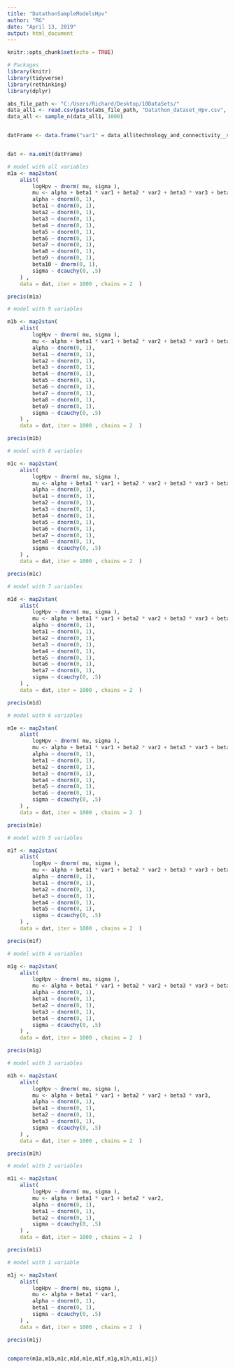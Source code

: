 ---
title: "DatathonSampleModelsHpv"
author: "RG"
date: "April 13, 2019"
output: html_document
---

```{r setup, include=FALSE}
knitr::opts_chunk$set(echo = TRUE)
```

```{r}
# Packages
library(knitr)
library(tidyverse)
library(rethinking)
library(dplyr)

abs_file_path <- "C:/Users/Richard/Desktop/10DataSets/"
data_all1 <- read.csv(paste(abs_file_path, "Datathon_dataset_Hpv.csv", sep = ""))
data_all <- sample_n(data_all1, 1000)


datFrame <- data.frame("var1" = data_all$technology_and_connectivity__science__new_tech_enthusiasts, "var2" = data_all$technology_and_connectivity__electronics_enthusiast, "var3" = data_all$technology_and_connectivity__stream_music, "var4" = data_all$technology_and_connectivity__stream_videos, "var5" = data_all$technology_and_connectivity__online_gamers, "var6" = data_all$technology_and_connectivity__smart_phone_owners, "var7" = data_all$technology_and_connectivity__download_videos, "var8" = data_all$services_software_and_online_services__graphic_design_software_paid_users, "var9" = data_all$services_software_and_online_services__genealogy_research_service_paid_users, "var10" = data_all$services_software_and_online_services__graphic_design_software_paid_users, "logHpv" = log(data_all$hpv + .0001))


dat <- na.omit(datFrame)

```


```{r, results="hide"}


# model with all variables
m1a <- map2stan(
    alist(
        logHpv ~ dnorm( mu, sigma ),
        mu <- alpha + beta1 * var1 + beta2 * var2 + beta3 * var3 + beta4 * var4 + beta5 * var5 + beta6*var6 + beta7*var7 + beta8*var8 + beta9*var9 + beta10*var10, 
        alpha ~ dnorm(0, 1),         
        beta1 ~ dnorm(0, 1), 
        beta2 ~ dnorm(0, 1),
        beta3 ~ dnorm(0, 1),
        beta4 ~ dnorm(0, 1),
        beta5 ~ dnorm(0, 1),
        beta6 ~ dnorm(0, 1),
        beta7 ~ dnorm(0, 1),
        beta8 ~ dnorm(0, 1),
        beta9 ~ dnorm(0, 1),
        beta10 ~ dnorm(0, 1),
        sigma ~ dcauchy(0, .5)
    ) ,
    data = dat, iter = 1000 , chains = 2  )

precis(m1a)

# model with 9 variables

m1b <- map2stan(
    alist(
        logHpv ~ dnorm( mu, sigma ),
        mu <- alpha + beta1 * var1 + beta2 * var2 + beta3 * var3 + beta4 * var4 + beta5 * var5 + beta6*var6 + beta7*var7 + beta8*var8 + beta9*var9, 
        alpha ~ dnorm(0, 1),         
        beta1 ~ dnorm(0, 1), 
        beta2 ~ dnorm(0, 1),
        beta3 ~ dnorm(0, 1),
        beta4 ~ dnorm(0, 1),
        beta5 ~ dnorm(0, 1),
        beta6 ~ dnorm(0, 1),
        beta7 ~ dnorm(0, 1),
        beta8 ~ dnorm(0, 1),
        beta9 ~ dnorm(0, 1),
        sigma ~ dcauchy(0, .5)
    ) ,
    data = dat, iter = 1000 , chains = 2  )

precis(m1b)

# model with 8 variables

m1c <- map2stan(
    alist(
        logHpv ~ dnorm( mu, sigma ),
        mu <- alpha + beta1 * var1 + beta2 * var2 + beta3 * var3 + beta4 * var4 + beta5 * var5 + beta6*var6 + beta7*var7 + beta8*var8, 
        alpha ~ dnorm(0, 1),         
        beta1 ~ dnorm(0, 1), 
        beta2 ~ dnorm(0, 1),
        beta3 ~ dnorm(0, 1),
        beta4 ~ dnorm(0, 1),
        beta5 ~ dnorm(0, 1),
        beta6 ~ dnorm(0, 1),
        beta7 ~ dnorm(0, 1),
        beta8 ~ dnorm(0, 1),
        sigma ~ dcauchy(0, .5)
    ) ,
    data = dat, iter = 1000 , chains = 2  )

precis(m1c)

# model with 7 variables

m1d <- map2stan(
    alist(
        logHpv ~ dnorm( mu, sigma ),
        mu <- alpha + beta1 * var1 + beta2 * var2 + beta3 * var3 + beta4 * var4 + beta5 * var5 + beta6*var6 + beta7*var7, 
        alpha ~ dnorm(0, 1),         
        beta1 ~ dnorm(0, 1), 
        beta2 ~ dnorm(0, 1),
        beta3 ~ dnorm(0, 1),
        beta4 ~ dnorm(0, 1),
        beta5 ~ dnorm(0, 1),
        beta6 ~ dnorm(0, 1),
        beta7 ~ dnorm(0, 1),
        sigma ~ dcauchy(0, .5)
    ) ,
    data = dat, iter = 1000 , chains = 2  )

precis(m1d)

# model with 6 variables

m1e <- map2stan(
    alist(
        logHpv ~ dnorm( mu, sigma ),
        mu <- alpha + beta1 * var1 + beta2 * var2 + beta3 * var3 + beta4 * var4 + beta5 * var5 + beta6*var6, 
        alpha ~ dnorm(0, 1),         
        beta1 ~ dnorm(0, 1), 
        beta2 ~ dnorm(0, 1),
        beta3 ~ dnorm(0, 1),
        beta4 ~ dnorm(0, 1),
        beta5 ~ dnorm(0, 1),
        beta6 ~ dnorm(0, 1),
        sigma ~ dcauchy(0, .5)
    ) ,
    data = dat, iter = 1000 , chains = 2  )

precis(m1e)

# model with 5 variables

m1f <- map2stan(
    alist(
        logHpv ~ dnorm( mu, sigma ),
        mu <- alpha + beta1 * var1 + beta2 * var2 + beta3 * var3 + beta4 * var4 + beta5 * var5, 
        alpha ~ dnorm(0, 1),         
        beta1 ~ dnorm(0, 1), 
        beta2 ~ dnorm(0, 1),
        beta3 ~ dnorm(0, 1),
        beta4 ~ dnorm(0, 1),
        beta5 ~ dnorm(0, 1),
        sigma ~ dcauchy(0, .5)
    ) ,
    data = dat, iter = 1000 , chains = 2  )

precis(m1f)

# model with 4 variables

m1g <- map2stan(
    alist(
        logHpv ~ dnorm( mu, sigma ),
        mu <- alpha + beta1 * var1 + beta2 * var2 + beta3 * var3 + beta4 * var4, 
        alpha ~ dnorm(0, 1),         
        beta1 ~ dnorm(0, 1), 
        beta2 ~ dnorm(0, 1),
        beta3 ~ dnorm(0, 1),
        beta4 ~ dnorm(0, 1),
        sigma ~ dcauchy(0, .5)
    ) ,
    data = dat, iter = 1000 , chains = 2  )

precis(m1g)

# model with 3 variables

m1h <- map2stan(
    alist(
        logHpv ~ dnorm( mu, sigma ),
        mu <- alpha + beta1 * var1 + beta2 * var2 + beta3 * var3, 
        alpha ~ dnorm(0, 1),         
        beta1 ~ dnorm(0, 1), 
        beta2 ~ dnorm(0, 1),
        beta3 ~ dnorm(0, 1),
        sigma ~ dcauchy(0, .5)
    ) ,
    data = dat, iter = 1000 , chains = 2  )

precis(m1h)

# model with 2 variables

m1i <- map2stan(
    alist(
        logHpv ~ dnorm( mu, sigma ),
        mu <- alpha + beta1 * var1 + beta2 * var2, 
        alpha ~ dnorm(0, 1),         
        beta1 ~ dnorm(0, 1), 
        beta2 ~ dnorm(0, 1),
        sigma ~ dcauchy(0, .5)
    ) ,
    data = dat, iter = 1000 , chains = 2  )

precis(m1i)

# model with 1 variable

m1j <- map2stan(
    alist(
        logHpv ~ dnorm( mu, sigma ),
        mu <- alpha + beta1 * var1, 
        alpha ~ dnorm(0, 1),         
        beta1 ~ dnorm(0, 1), 
        sigma ~ dcauchy(0, .5)
    ) ,
    data = dat, iter = 1000 , chains = 2  )

precis(m1j)


compare(m1a,m1b,m1c,m1d,m1e,m1f,m1g,m1h,m1i,m1j)

```